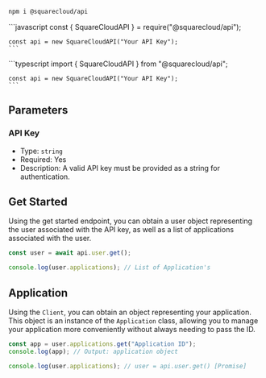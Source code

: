 ```bash
npm i @squarecloud/api
```

<Tabs>
  <Tab title="JavaScript">
    ```javascript
    const { SquareCloudAPI } = require("@squarecloud/api");

    const api = new SquareCloudAPI("Your API Key");
    ```
  </Tab>

  <Tab title="TypeScript">
    ```typescript
    import { SquareCloudAPI } from "@squarecloud/api";

    const api = new SquareCloudAPI("Your API Key");
    ```
  </Tab>
</Tabs>

## Parameters

### API Key

- Type: `string`
- Required: Yes
- Description: A valid API key must be provided as a string for authentication.

## Get Started

Using the get started endpoint, you can obtain a user object representing the user associated with the API key, as well as a list of applications associated with the user.

```javascript
const user = await api.user.get();

console.log(user.applications); // List of Application's
```

## Application

Using the `Client`, you can obtain an object representing your application. This object is an instance of the `Application` class, allowing you to manage your application more conveniently without always needing to pass the ID.

```javascript Obtaining an Application
const app = user.applications.get("Application ID");
console.log(app); // Output: application object
```

```javascript Obtaining All Applications
console.log(user.applications); // user = api.user.get() [Promise]
```
